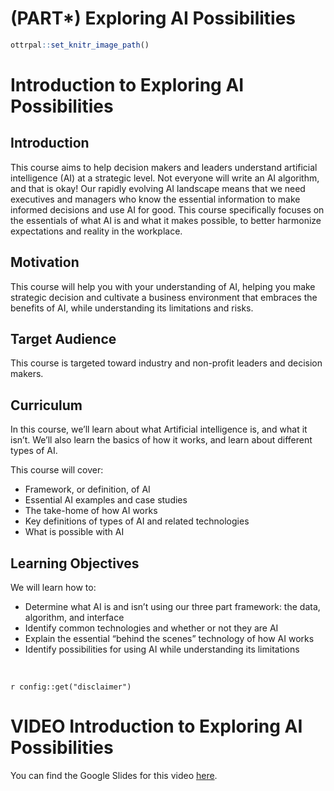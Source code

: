 
# (PART\*) Exploring AI Possibilities {-}

```r
ottrpal::set_knitr_image_path()
```

# Introduction to Exploring AI Possibilities

## Introduction

This course aims to help decision makers and leaders understand artificial intelligence (AI) at a strategic level. Not everyone will write an AI algorithm, and that is okay! Our rapidly evolving AI landscape means that we need executives and managers who know the essential information to make informed decisions and use AI for good. This course specifically focuses on the essentials of what AI is and what it makes possible, to better harmonize expectations and reality in the workplace.

## Motivation

This course will help you with your understanding of AI, helping you make strategic decision and cultivate a business environment that embraces the benefits of AI, while understanding its limitations and risks.

## Target Audience

This course is targeted toward industry and non-profit leaders and decision makers.

## Curriculum

In this course, we'll learn about what Artificial intelligence is, and what it isn't. We'll also learn the basics of how it works, and learn about different types of AI.

This course will cover:

- Framework, or definition, of AI
- Essential AI examples and case studies
- The take-home of how AI works
- Key definitions of types of AI and related technologies
- What is possible with AI


## Learning Objectives

We will learn how to:

- Determine what AI is and isn't using our three part framework: the data, algorithm, and interface
- Identify common technologies and whether or not they are AI
- Explain the essential "behind the scenes" technology of how AI works
- Identify possibilities for using AI while understanding its limitations

<br>
<div class = disclaimer>
`r config::get("disclaimer")`
</div>

# VIDEO Introduction to Exploring AI Possibilities {.unlisted .unnumbered}

You can find the Google Slides for this video [here](https://docs.google.com/presentation/d/1M6lqJoN0yQDPJtO8nGWYrb7pI6kNv3uZeKcB8y5iPok/edit?usp=sharing).
